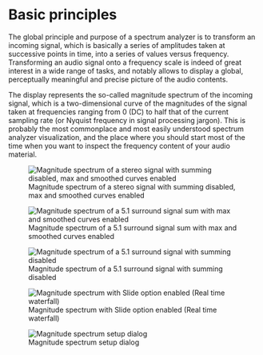 # Basic principles
The global principle and purpose of a spectrum analyzer is to transform an incoming signal, which is basically a series of amplitudes taken at successive points in time, into a series of values versus frequency. Transforming an audio signal onto a frequency scale is indeed of great interest in a wide range of tasks, and notably allows to display a global, perceptually meaningful and precise picture of the audio contents.

The display represents the so-called magnitude spectrum of the incoming signal, which is a two-dimensional curve of the magnitudes of the signal taken at frequencies ranging from 0 (DC) to half that of the current sampling rate (or Nyquist frequency in signal processing jargon). This is probably the most commonplace and most easily understood spectrum analyzer visualization, and the place where you should start most of the time when you want to inspect the frequency content of your audio material.

![Magnitude spectrum of a stereo signal with summing disabled, max and smoothed curves enabled](https://media.githubusercontent.com/media/FLUX-SE/doc_images/main/Analyzer/Spectrum/Stereo.png)

![Magnitude spectrum of a 5.1 surround signal sum with max and smoothed curves enabled](https://media.githubusercontent.com/media/FLUX-SE/doc_images/main/Analyzer/Spectrum/Sum.png)

![Magnitude spectrum of a 5.1 surround signal with summing disabled](https://media.githubusercontent.com/media/FLUX-SE/doc_images/main/Analyzer/Spectrum/51.png)

![Magnitude spectrum with Slide option enabled (Real time waterfall)](https://media.githubusercontent.com/media/FLUX-SE/doc_images/main/Analyzer/Spectrum/Slide.png)

![Magnitude spectrum setup dialog](https://media.githubusercontent.com/media/FLUX-SE/doc_images/main/Analyzer/Spectrum/Setup.png)
